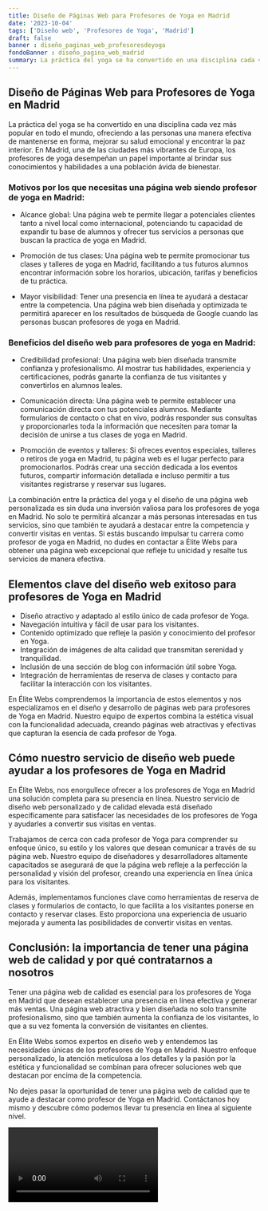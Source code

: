 ```yaml
---
title: Diseño de Páginas Web para Profesores de Yoga en Madrid
date: '2023-10-04'
tags: ['Diseño web', 'Profesores de Yoga', 'Madrid']
draft: false
banner : diseño_paginas_web_profesoresdeyoga
fondoBanner : diseño_pagina_web_madrid
summary: La práctica del yoga se ha convertido en una disciplina cada vez más popular en todo el mundo, ofreciendo a las personas una manera efectiva de mantenerse en forma, mejorar su salud emocional y encontrar la paz interior. En Madrid, una de las ciudades más vibrantes de Europa, los profesores de yoga desempeñan un papel importante al brindar sus conocimientos y habilidades a una población ávida de bienestar.
---
```


## Diseño de Páginas Web para Profesores de Yoga en Madrid

La práctica del yoga se ha convertido en una disciplina cada vez más popular en todo el mundo, ofreciendo a las personas una manera efectiva de mantenerse en forma, mejorar su salud emocional y encontrar la paz interior. En Madrid, una de las ciudades más vibrantes de Europa, los profesores de yoga desempeñan un papel importante al brindar sus conocimientos y habilidades a una población ávida de bienestar.

### Motivos por los que necesitas una página web siendo profesor de yoga en Madrid:

- Alcance global: Una página web te permite llegar a potenciales clientes tanto a nivel local como internacional, potenciando tu capacidad de expandir tu base de alumnos y ofrecer tus servicios a personas que buscan la practica de yoga en Madrid.

- Promoción de tus clases: Una página web te permite promocionar tus clases y talleres de yoga en Madrid, facilitando a tus futuros alumnos encontrar información sobre los horarios, ubicación, tarifas y beneficios de tu práctica.

- Mayor visibilidad: Tener una presencia en línea te ayudará a destacar entre la competencia. Una página web bien diseñada y optimizada te permitirá aparecer en los resultados de búsqueda de Google cuando las personas buscan profesores de yoga en Madrid.

### Beneficios del diseño web para profesores de yoga en Madrid:

- Credibilidad profesional: Una página web bien diseñada transmite confianza y profesionalismo. Al mostrar tus habilidades, experiencia y certificaciones, podrás ganarte la confianza de tus visitantes y convertirlos en alumnos leales.

- Comunicación directa: Una página web te permite establecer una comunicación directa con tus potenciales alumnos. Mediante formularios de contacto o chat en vivo, podrás responder sus consultas y proporcionarles toda la información que necesiten para tomar la decisión de unirse a tus clases de yoga en Madrid.

- Promoción de eventos y talleres: Si ofreces eventos especiales, talleres o retiros de yoga en Madrid, tu página web es el lugar perfecto para promocionarlos. Podrás crear una sección dedicada a los eventos futuros, compartir información detallada e incluso permitir a tus visitantes registrarse y reservar sus lugares.

La combinación entre la práctica del yoga y el diseño de una página web personalizada es sin duda una inversión valiosa para los profesores de yoga en Madrid. No solo te permitirá alcanzar a más personas interesadas en tus servicios, sino que también te ayudará a destacar entre la competencia y convertir visitas en ventas. Si estás buscando impulsar tu carrera como profesor de yoga en Madrid, no dudes en contactar a Élite Webs para obtener una página web excepcional que refleje tu unicidad y resalte tus servicios de manera efectiva.

<GifSeo />

<Cta />

## Elementos clave del diseño web exitoso para profesores de Yoga en Madrid

- Diseño atractivo y adaptado al estilo único de cada profesor de Yoga.
- Navegación intuitiva y fácil de usar para los visitantes.
- Contenido optimizado que refleje la pasión y conocimiento del profesor en Yoga.
- Integración de imágenes de alta calidad que transmitan serenidad y tranquilidad.
- Inclusión de una sección de blog con información útil sobre Yoga.
- Integración de herramientas de reserva de clases y contacto para facilitar la interacción con los visitantes.

En Élite Webs comprendemos la importancia de estos elementos y nos especializamos en el diseño y desarrollo de páginas web para profesores de Yoga en Madrid. Nuestro equipo de expertos combina la estética visual con la funcionalidad adecuada, creando páginas web atractivas y efectivas que capturan la esencia de cada profesor de Yoga.

## Cómo nuestro servicio de diseño web puede ayudar a los profesores de Yoga en Madrid

En Élite Webs, nos enorgullece ofrecer a los profesores de Yoga en Madrid una solución completa para su presencia en línea. Nuestro servicio de diseño web personalizado y de calidad elevada está diseñado específicamente para satisfacer las necesidades de los profesores de Yoga y ayudarles a convertir sus visitas en ventas.

Trabajamos de cerca con cada profesor de Yoga para comprender su enfoque único, su estilo y los valores que desean comunicar a través de su página web. Nuestro equipo de diseñadores y desarrolladores altamente capacitados se asegurará de que la página web refleje a la perfección la personalidad y visión del profesor, creando una experiencia en línea única para los visitantes.

Además, implementamos funciones clave como herramientas de reserva de clases y formularios de contacto, lo que facilita a los visitantes ponerse en contacto y reservar clases. Esto proporciona una experiencia de usuario mejorada y aumenta las posibilidades de convertir visitas en ventas.

## Conclusión: la importancia de tener una página web de calidad y por qué contratarnos a nosotros

Tener una página web de calidad es esencial para los profesores de Yoga en Madrid que desean establecer una presencia en línea efectiva y generar más ventas. Una página web atractiva y bien diseñada no solo transmite profesionalismo, sino que también aumenta la confianza de los visitantes, lo que a su vez fomenta la conversión de visitantes en clientes.

En Élite Webs somos expertos en diseño web y entendemos las necesidades únicas de los profesores de Yoga en Madrid. Nuestro enfoque personalizado, la atención meticulosa a los detalles y la pasión por la estética y funcionalidad se combinan para ofrecer soluciones web que destacan por encima de la competencia.

No dejes pasar la oportunidad de tener una página web de calidad que te ayude a destacar como profesor de Yoga en Madrid. Contáctanos hoy mismo y descubre cómo podemos llevar tu presencia en línea al siguiente nivel.

<Video />

<CtaBot job='Profesores de Yoga' city='Madrid'/>

<Gmaps query='Madrid+españa+maps' />